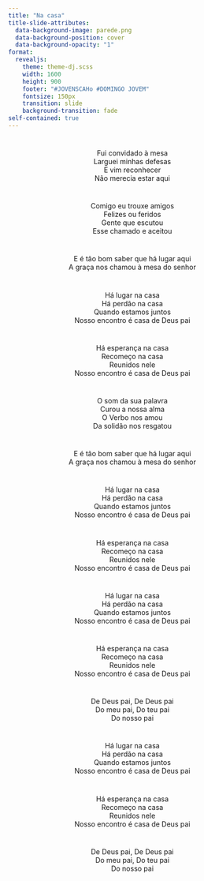 ```yaml
---
title: "Na casa"
title-slide-attributes:
  data-background-image: parede.png
  data-background-position: cover
  data-background-opacity: "1"
format: 
  revealjs:
    theme: theme-dj.scss
    width: 1600
    height: 900
    footer: "#JOVENSCAHo #DOMINGO JOVEM"
    fontsize: 150px
    transition: slide
    background-transition: fade
self-contained: true
---
```


# {background-image="parede.png"}

<center>
Fui convidado à mesa <br>
Larguei minhas defesas <br>
E vim reconhecer <br>
Não merecia estar aqui <br>
</center>

# {background-image="parede.png"}

<center>
Comigo eu trouxe amigos <br>
Felizes ou feridos <br>
Gente que escutou <br>
Esse chamado e aceitou <br>
</center>

# {background-image="parede.png"}

<center>
E é tão bom saber que há lugar aqui <br>
A graça nos chamou à mesa do senhor <br>
</center>

# {background-image="parede.png"}

<center>
Há lugar na casa <br>
Há perdão na casa <br>
Quando estamos juntos <br>
Nosso encontro é casa de Deus pai <br>
</center>

# {background-image="parede.png"}

<center>
Há esperança na casa <br>
Recomeço na casa <br>
Reunidos nele <br>
Nosso encontro é casa de Deus pai <br>
</center>

# {background-image="parede.png"}

<center>
O som da sua palavra <br>
Curou a nossa alma <br>
O Verbo nos amou <br>
Da solidão nos resgatou <br>
</center>

# {background-image="parede.png"}

<center>
E é tão bom saber que há lugar aqui <br>
A graça nos chamou à mesa do senhor <br>
</center>

# {background-image="parede.png"}

<center>
Há lugar na casa <br>
Há perdão na casa <br>
Quando estamos juntos <br>
Nosso encontro é casa de Deus pai <br>
</center>

# {background-image="parede.png"}

<center>
Há esperança na casa <br>
Recomeço na casa <br>
Reunidos nele <br>
Nosso encontro é casa de Deus pai <br>
</center>

# {background-image="parede.png"}

<center>
Há lugar na casa <br>
Há perdão na casa <br>
Quando estamos juntos <br>
Nosso encontro é casa de Deus pai <br>
</center>

# {background-image="parede.png"}

<center>
Há esperança na casa <br>
Recomeço na casa <br>
Reunidos nele <br>
Nosso encontro é casa de Deus pai <br>
</center>

# {background-image="parede.png"}

<center>
De Deus pai, De Deus pai <br>
Do meu pai, Do teu pai <br>
Do nosso pai <br>
</center>

# {background-image="parede.png"}

<center>
Há lugar na casa <br>
Há perdão na casa <br>
Quando estamos juntos <br>
Nosso encontro é casa de Deus pai <br>
</center>

# {background-image="parede.png"}

<center>
Há esperança na casa <br>
Recomeço na casa <br>
Reunidos nele <br>
Nosso encontro é casa de Deus pai <br>
</center>

# {background-image="parede.png"}

<center>
De Deus pai, De Deus pai <br>
Do meu pai, Do teu pai <br>
Do nosso pai <br>
</center>